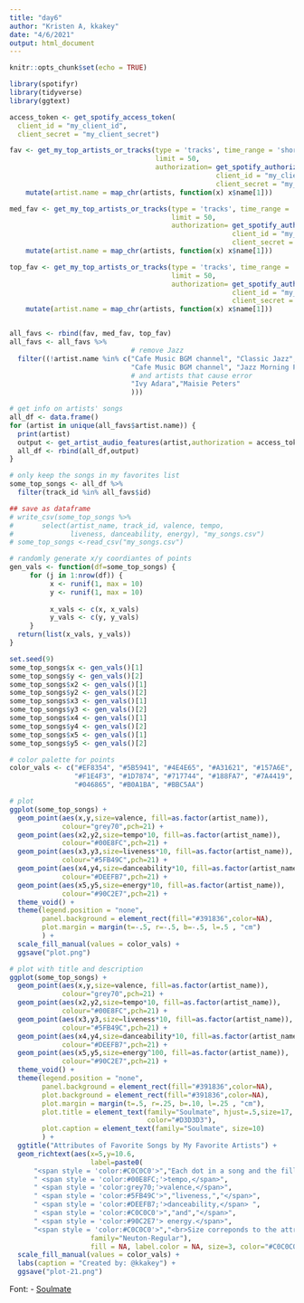 ```yaml
---
title: "day6"
author: "Kristen A, kkakey"
date: "4/6/2021"
output: html_document
---
```


```r
knitr::opts_chunk$set(echo = TRUE)
```

```r
library(spotifyr)
library(tidyverse)
library(ggtext)
```

```r
access_token <- get_spotify_access_token(  
  client_id = "my_client_id",
  client_secret = "my_client_secret")

fav <- get_my_top_artists_or_tracks(type = 'tracks', time_range = 'short_term', 
                                    limit = 50, 
                                    authorization= get_spotify_authorization_code(
                                                   client_id = "my_client_id",
                                                   client_secret = "my_client_secret")) %>% 
    mutate(artist.name = map_chr(artists, function(x) x$name[1])) 

med_fav <- get_my_top_artists_or_tracks(type = 'tracks', time_range = 'medium_term',
                                        limit = 50, 
                                        authorization= get_spotify_authorization_code(
                                                       client_id = "my_client_id",
                                                       client_secret = "my_client_secret")) %>% 
    mutate(artist.name = map_chr(artists, function(x) x$name[1])) 

top_fav <- get_my_top_artists_or_tracks(type = 'tracks', time_range = 'long_term', 
                                        limit = 50, 
                                        authorization= get_spotify_authorization_code(
                                                       client_id = "my_client_id",
                                                       client_secret = "my_client_secret")) %>% 
    mutate(artist.name = map_chr(artists, function(x) x$name[1]))


all_favs <- rbind(fav, med_fav, top_fav)
all_favs <- all_favs %>%
                              # remove Jazz
  filter((!artist.name %in% c("Cafe Music BGM channel", "Classic Jazz", 
                              "Cafe Music BGM channel", "Jazz Morning Playlist",
                              # and artists that cause error
                              "Ivy Adara","Maisie Peters"
                              )))

# get info on artists' songs
all_df <- data.frame()
for (artist in unique(all_favs$artist.name)) {
  print(artist)
  output <- get_artist_audio_features(artist,authorization = access_token)
  all_df <- rbind(all_df,output) 
}

# only keep the songs in my favorites list
some_top_songs <- all_df %>%
  filter(track_id %in% all_favs$id)

## save as dataframe
# write_csv(some_top_songs %>%
#       select(artist_name, track_id, valence, tempo,
#              liveness, danceability, energy), "my_songs.csv")
# some_top_songs <-read_csv("my_songs.csv")
```

```r
# randomly generate x/y coordiantes of points
gen_vals <- function(df=some_top_songs) {
     for (j in 1:nrow(df)) { 
          x <- runif(1, max = 10)
          y <- runif(1, max = 10)
          
          x_vals <- c(x, x_vals)
          y_vals <- c(y, y_vals)
     }
  return(list(x_vals, y_vals))
}

set.seed(9)
some_top_songs$x <- gen_vals()[1]
some_top_songs$y <- gen_vals()[2]
some_top_songs$x2 <- gen_vals()[1]
some_top_songs$y2 <- gen_vals()[2]
some_top_songs$x3 <- gen_vals()[1]
some_top_songs$y3 <- gen_vals()[2]
some_top_songs$x4 <- gen_vals()[1]
some_top_songs$y4 <- gen_vals()[2]
some_top_songs$x5 <- gen_vals()[1]
some_top_songs$y5 <- gen_vals()[2]
```

```r
# color palette for points
color_vals <- c("#EF8354", "#5B5941", "#4E4E65", "#A31621", "#157A6E", "#F092DD", "#6D98BA",
                "#F1E4F3", "#1D7874", "#717744", "#188FA7", "#7A4419", "#33202A", "#3D348B",
                "#046865", "#B0A1BA", "#BBC5AA")
```

```r
# plot
ggplot(some_top_songs) + 
  geom_point(aes(x,y,size=valence, fill=as.factor(artist_name)),
             colour="grey70",pch=21) +
  geom_point(aes(x2,y2,size=tempo*10, fill=as.factor(artist_name)),
             colour="#00E8FC",pch=21) +
  geom_point(aes(x3,y3,size=liveness*10, fill=as.factor(artist_name)),
             colour="#5FB49C",pch=21) +
  geom_point(aes(x4,y4,size=danceability*10, fill=as.factor(artist_name)),
             colour="#DEEFB7",pch=21) +
  geom_point(aes(x5,y5,size=energy*10, fill=as.factor(artist_name)),
             colour="#90C2E7",pch=21) +
  theme_void() +
  theme(legend.position = "none",
        panel.background = element_rect(fill="#391836",color=NA),
        plot.margin = margin(t=-.5, r=-.5, b=-.5, l=.5 , "cm")
        ) +
  scale_fill_manual(values = color_vals) +
  ggsave("plot.png")
```


```r
# plot with title and description
ggplot(some_top_songs) + 
  geom_point(aes(x,y,size=valence, fill=as.factor(artist_name)),
             colour="grey70",pch=21) +
  geom_point(aes(x2,y2,size=tempo*10, fill=as.factor(artist_name)),
             colour="#00E8FC",pch=21) +
  geom_point(aes(x3,y3,size=liveness*10, fill=as.factor(artist_name)),
             colour="#5FB49C",pch=21) +
  geom_point(aes(x4,y4,size=danceability*10, fill=as.factor(artist_name)),
             colour="#DEEFB7",pch=21) +
  geom_point(aes(x5,y5,size=energy^100, fill=as.factor(artist_name)),
             colour="#90C2E7",pch=21) +
  theme_void() +
  theme(legend.position = "none",
        panel.background = element_rect(fill="#391836",color=NA),
        plot.background = element_rect(fill="#391836",color=NA),
        plot.margin = margin(t=.5, r=.25, b=.10, l=.25 , "cm"),
        plot.title = element_text(family="Soulmate", hjust=.5,size=17,
                                  color="#D3D3D3"),
        plot.caption = element_text(family="Soulmate", size=10)
        ) +
  ggtitle("Attributes of Favorite Songs by My Favorite Artists") +
  geom_richtext(aes(x=5,y=10.6,
                    label=paste0(
      "<span style = 'color:#C0C0C0'>","Each dot in a song and the fill represents one of my top seventeen favorite artists.<br> The stroke outline represents the attribute,","</span>",
      " <span style = 'color:#00E8FC;'>tempo,</span>",
      " <span style = 'color:grey70;'>valence,</span>",
      " <span style = 'color:#5FB49C'>","liveness,","</span>",
      " <span style = 'color:#DEEFB7;'>danceability,</span> ",
      " <span style = 'color:#C0C0C0'>","and","</span>",
      " <span style = 'color:#90C2E7'> energy.</span>",
      "<span style = 'color:#C0C0C0'>","<br>Size correponds to the attribute's value.", "</span>"),
                    family="Neuton-Regular"),
                    fill = NA, label.color = NA, size=3, color="#C0C0C0") +
  scale_fill_manual(values = color_vals) +
  labs(caption = "Created by: @kkakey") +
  ggsave("plot-21.png")
```


Font:
- [Soulmate](https://www.fontspace.com/soulmate-font-f18493)


